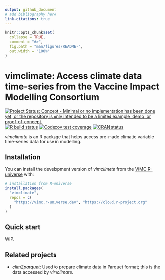 ```yaml
---
output: github_document
# add bibliography here
link-citations: true
---
```


<!-- README.md is generated from README.Rmd. Please edit that file -->

```r
knitr::opts_chunk$set(
  collapse = TRUE,
  comment = "#>",
  fig.path = "man/figures/README-",
  out.width = "100%"
)
```

# vimclimate: Access climate data time-series from the Vaccine Impact Modelling Consortium

<!-- badges: start -->
[![Project Status: Concept - Minimal or no implementation has been done yet, or the repository is only intended to be a limited example, demo, or proof-of-concept.](https://www.repostatus.org/badges/latest/concept.svg)](https://www.repostatus.org/#concept)
[![R build status](https://github.com/vimc/vimclimate/workflows/R-CMD-check/badge.svg)](https://github.com/vimc/vimclimate/actions/workflows/R-CMD-check.yaml)
[![Codecov test coverage](https://codecov.io/gh/vimc/vimclimate/branch/main/graph/badge.svg)](https://app.codecov.io/gh/vimc/vimclimate?branch=main)
[![CRAN status](https://www.r-pkg.org/badges/version/vimclimate)](https://CRAN.R-project.org/package=vimclimate)
<!-- badges: end -->

_vimclimate_ is an R package that helps access pre-made climatic variable time-series data for use in modelling.

## Installation

You can install the development version of _vimclimate_ from the [VIMC R-universe](https://vimc.r-universe.dev/) with:

```r
# installation from R-universe
install.packages(
  "vimclimate", 
  repos = c(
    "https://vimc.r-universe.dev", "https://cloud.r-project.org"
  )
)
```

## Quick start

WIP.

## Related projects

- [_clim2parquet_](https://vimc.github.io/clim2parquet/): Used to prepare climate data in Parquet format; this is the data accessed by _vimclimate_.

